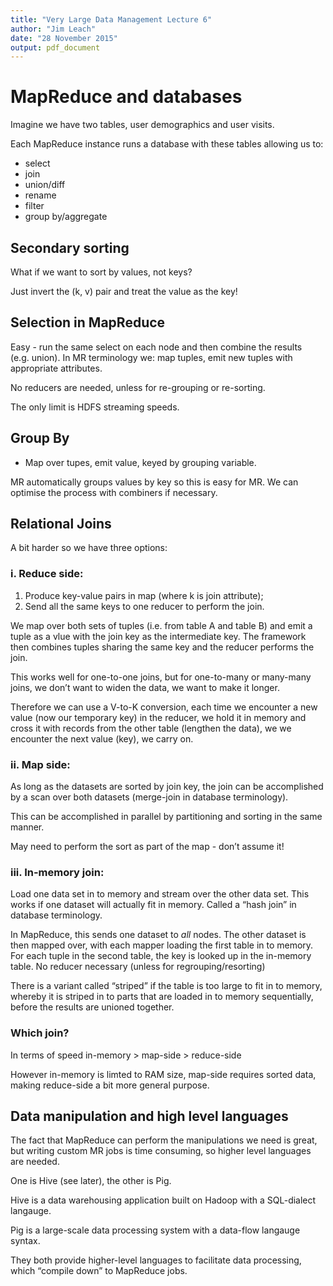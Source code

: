 ```yaml
---
title: "Very Large Data Management Lecture 6"
author: "Jim Leach"
date: "28 November 2015"
output: pdf_document
---
```


# MapReduce and databases

Imagine we have two tables, user demographics and user visits. 

Each MapReduce instance runs a database with these tables allowing us to:

* select
* join
* union/diff
* rename
* filter
* group by/aggregate

## Secondary sorting

What if we want to sort by values, not keys?

Just invert the (k, v) pair and treat the value as the key!

## Selection in MapReduce

Easy - run the same select on each node and then combine the results (e.g. union). In MR terminology we: map tuples, emit new tuples with appropriate attributes.

No reducers are needed, unless for re-grouping or re-sorting. 

The only limit is HDFS streaming speeds.

## Group By

* Map over tupes, emit value, keyed by grouping variable.

MR automatically groups values by key so this is easy for MR. We can optimise the process with combiners if necessary.

## Relational Joins

A bit harder so we have three options:

### i. Reduce side:

1. Produce key-value pairs in map (where k is join attribute);
2. Send all the same keys to one reducer to perform the join.

We map over both sets of tuples (i.e. from table A and table B) and emit a tuple as a vlue with the join key as the intermediate key. The framework then combines tuples sharing the same key and the reducer performs the join. 

This works well for one-to-one joins, but for one-to-many or many-many joins, we don't want to widen the data, we want to make it longer. 

Therefore we can use a V-to-K conversion, each time we encounter a new value (now our temporary key) in the reducer, we hold it in memory and cross it with records from the other table (lengthen the data), we we encounter the next value (key), we carry on.

### ii. Map side:

As long as the datasets are sorted by join key, the join can be accomplished by a scan over both datasets (merge-join in database terminology).

This can be accomplished in parallel by partitioning and sorting in the same manner. 

May need to perform the sort as part of the map - don't assume it!

### iii. In-memory join:

Load one data set in to memory and stream over the other data set. This works if one dataset will actually fit in memory. Called a "hash join" in database terminology. 

In MapReduce, this sends one dataset to _all_ nodes. The other dataset is then mapped over, with each mapper loading the first table in to memory. For each tuple in the second table, the key is looked up in the in-memory table. No reducer necessary (unless for regrouping/resorting)

There is a variant called "striped" if the table is too large to fit in to memory, whereby it is striped in to parts that are loaded in to memory sequentially, before the results are unioned together. 

### Which join?

In terms of speed in-memory > map-side > reduce-side

However in-memory is limted to RAM size, map-side requires sorted data, making reduce-side a bit more general purpose. 

## Data manipulation and high level languages

The fact that MapReduce can perform the manipulations we need is great, but writing custom MR jobs is time consuming, so higher level languages are needed. 

One is Hive (see later), the other is Pig.

Hive is a data warehousing application built on Hadoop with a SQL-dialect langauge. 

Pig is a large-scale data processing system with a data-flow langauge syntax. 

They both provide higher-level languages to facilitate data processing, which "compile down" to MapReduce jobs.

